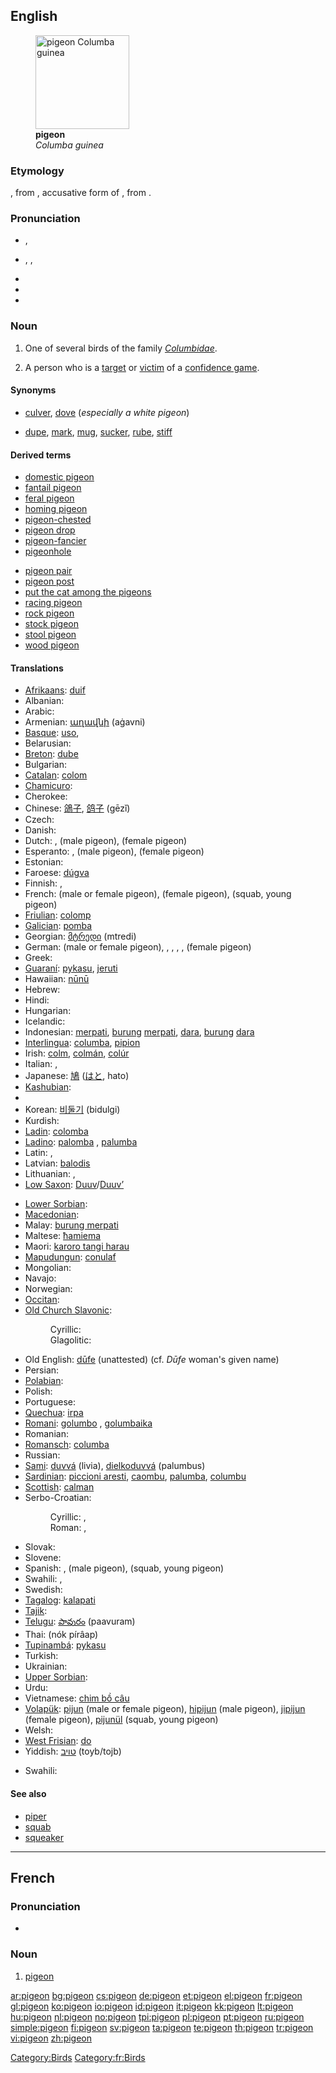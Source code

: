 {{wikipedia}}
==English==
[[Image:Columba guinea.jpg|thumb|right|150px|'''pigeon'''<br>''Columba guinea'']]

===Etymology===
{{etyl|fro|en}} {{term|pijon|lang=fro}}, from {{LL.}} {{term|pipionem||chirping bird|lang=la}}, accusative form of {{etyl|la|en}} {{term|pipio||chirping bird|lang=la}}, from {{term|pipire||to chirp|lang=la}}.

===Pronunciation===
* {{a|UK}} {{IPA|/ˈpɪdʒɪn/}}, {{SAMPA|/"pIdZIn/}}
* {{a|US}} {{enPR|pĭjʹən}}, {{IPA|/ˈpɪdʒən/}}, {{SAMPA|/"pIdZ@n/}}
* {{audio|En-us-pigeon.ogg|Audio (US)}}
* {{rhymes|ɪdʒən|ɪdʒɪn}}
* {{homophones|pidgin}}

===Noun===
{{en-noun}}

# One of several birds of the family ''[[Columbidae]]''.
# {{slang}} A person who is a [[target]] or [[victim]] of a [[confidence game]].

====Synonyms====
* {{sense|bird}} [[culver]], [[dove]] (''especially a white pigeon'')
* {{sense|person who is a target or victim of a confidence game}} [[dupe]], [[mark]], [[mug]], [[sucker]], [[rube]], [[stiff]]

====Derived terms====
{{rel-top|Terms derived from ''pigeon''}}
* [[domestic pigeon]]
* [[fantail pigeon]]
* [[feral pigeon]]
* [[homing pigeon]]
* [[pigeon-chested]]
* [[pigeon drop]]
* [[pigeon-fancier]]
* [[pigeonhole]]
{{rel-mid}}
* [[pigeon pair]]
* [[pigeon post]]
* [[put the cat among the pigeons]]
* [[racing pigeon]]
* [[rock pigeon]]
* [[stock pigeon]]
* [[stool pigeon]]
* [[wood pigeon]]
{{rel-bottom}}

====Translations====
{{trans-top|bird}}
* [[Afrikaans]]: [[duif]]
* Albanian: {{t-|sq|pëllumbi|xs=Albanian}}
* Arabic: {{Arab|[[حمامة]]}} {{IPAchar|(ħamāma)}} {{f}}
* Armenian: [[աղավնի]] (aġavni)
* [[Basque]]: [[uso]],  {{t|eu|urzo}}
* Belarusian: {{t-|be|голуб|m|tr=golub|sc=Cyrl|xs=Belarusian}}
* [[Breton]]: [[dube]]
* Bulgarian: {{t+|bg|гълъб|m|tr=gǎlǎb|sc=Cyrl}}
* [[Catalan]]: [[colom]] {{m}}
* [[Chamicuro]]: {{tø|ccc|pujtuku}}
* Cherokee: {{t-|chr|ᏬᏱ|tr=woyi|sc=Cher|xs=Cherokee}}
* Chinese: [[鴿子]], [[鸽子]] (gēzǐ)
* Czech: {{t-|cs|holub|m}}
* Danish: {{t-|da|due}}
* Dutch: {{t+|nl|duif|f}}, {{t-|nl|doffer|m}} (male pigeon), {{t-|nl|duivin|f}} (female pigeon)
* Esperanto: {{t-|eo|kolombo|xs=Esperanto}}, {{t-|eo|virkolombo|xs=Esperanto}} (male pigeon), {{t-|eo|kolombino|xs=Esperanto}} (female pigeon)
* Estonian: {{t-|et|tuvi}}
* Faroese: [[dúgva]]
* Finnish: {{t+|fi|kyyhky}}, {{t+|fi|pulu}}
* French: {{t+|fr|pigeon|m}} (male or female pigeon), {{t-|fr|pigeonne|f}} (female pigeon), {{t-|fr|pigeonneau|m}} (squab, young pigeon)
* [[Friulian]]: [[colomp]]
* [[Galician]]: [[pomba]] {{f}}
* Georgian: [[მტრედი]] (mtredi)
* German: {{t+|de|Taube|f}} (male or female pigeon), {{t+|de|Tauber|m}}, {{t-|de|Täuber|m}}, {{t-|de|Tauberich|m}}, {{t-|de|Täuberich|m}}, {{t-|de|Täubin|f}} (female pigeon)
* Greek: {{t+|el|περιστέρι|n|tr=peristéri|sc=Grek}}
* [[Guaraní]]: [[pykasu]], [[jeruti]]
* Hawaiian: [[nūnū#Hawaiian|nūnū]]
* Hebrew: {{t-|he|תסיל|sc=Hebr}}
* Hindi: {{t-|hi|कबूतर|m|tr=kabūtar|sc=Deva|xs=Hindi}}
* Hungarian: {{t+|hu|galamb}}
* Icelandic: {{t+|is|dúfa}}
* Indonesian: [[merpati]], [[burung]] [[merpati]], [[dara]], [[burung]] [[dara]]
* [[Interlingua]]: [[columba]], [[pipion]]
* Irish: [[colm]], [[colmán]], [[colúr]]
* Italian: {{t+|it|piccione|m}}, {{t+|it|colombo|m}}
* Japanese: [[鳩]] ([[はと]], hato)
* [[Kashubian]]: {{t-|csb|gòłąbk|m|xs=Kashubian}}
* {{trreq|Khmer}}
* Korean: [[비둘기]] (bidulgi)
* Kurdish: {{ku-Arab|[[کۆتر]]}}
* [[Ladin]]: [[colomba]]
* [[Ladino]]: [[palomba]] {{f}}, [[palumba]] {{f}}
* Latin: {{t-|la|columbus|m}}, {{t-|la|columba|f}}
* Latvian: [[balodis]]
* Lithuanian: {{t+|lt|karvelis|m|xs=Lithuanian}}, {{t+|lt|balandis|m|xs=Lithuanian}}
* [[Low Saxon]]: [[Duuv]]/[[Duuv’]] {{f}}
{{trans-mid}}
* [[Lower Sorbian]]: {{tø|dsb|gołub|m|xs=Lower Sorbian}}
* [[Macedonian]]: {{t-|mk|гулаб|gulab|m|sc=Cyrl|xs=Macedonian}}
* Malay: [[burung merpati]]
* Maltese: [[ħamiema]] {{f}}
* Maori: [[karoro tangi harau]]
* [[Mapudungun]]: [[conulaf]]
* Mongolian: {{t-|mn|тагтаа|sc=Cyrl|xs=Mongolian}}
* Navajo: {{tø|nv|hasbídí}}
* Norwegian: {{t+|no|due|m|f}}
* [[Occitan]]: {{t|oc|colomb|xs=Occitan}} {{m}}
* [[Old Church Slavonic]]:
*: Cyrillic: {{tø|cu|голѫбь|m|tr=golǫbĭ|sc=Cyrl|xs=Old Church Slavonic}}
*: Glagolitic: {{tø|cu|ⰃⰑⰎⰨⰁⰠ|m|tr=golǫbĭ|sc=Glag|xs=Old Church Slavonic}}
* Old English: [[dūfe]] (unattested) (cf. ''Dūfe'' woman's given name)
* Persian: {{t-|fa|کبوتر|tr=kabutar|sc=fa-Arab|xs=Persian}}
* [[Polabian]]: {{tø|pox|ďölǫb|m|xs=Polabian}}
* Polish: {{t+|pl|gołąb|m}}
* Portuguese: {{t+|pt|pombo|m}}
* [[Quechua]]: [[irpa]]
* [[Romani]]: [[golumbo]] {{m}}, [[golumbaika]] {{f}}
* Romanian: {{t+|ro|porumbel}}
* [[Romansch]]: [[columba]]
* Russian: {{t+|ru|голубь|m|tr=gólub’|sc=Cyrl}}
* [[Sami]]: [[duvvá]] (livia), [[dielkoduvvá]] (palumbus)
* [[Sardinian]]: [[piccioni aresti]], [[caombu]], [[palumba]], [[columbu]]
* [[Scottish]]: [[calman]]
* Serbo-Croatian:
*: Cyrillic: {{tø|sh|голуб|m|sc=Cyrl|xs=Serbo-Croatian}}, {{tø|sh|голубица|f|sc=Cyrl|xs=Serbo-Croatian}}
*: Roman: {{tø|sh|golub|m|xs=Serbo-Croatian}}, {{tø|sh|golubica|f|xs=Serbo-Croatian}}
* Slovak: {{t-|sk|holub|m}}
* Slovene: {{t+|sl|golob|m}}
* Spanish: {{t+|es|paloma|f}}, {{t-|es|palomo|m}} (male pigeon),  {{t-|es|pichón|m}} (squab, young pigeon)
* Swahili: {{t+|sw|hua|xs=Swahili}},  {{t|sw|njiwa|xs=Swahili}}
* Swedish: {{t+|sv|duva|c}}
* [[Tagalog]]: [[kalapati]]
* [[Tajik]]: {{t-|tg|кабӯтар|tr=kabūtar|sc=Cyrl|xs=Tajik}}
* [[Telugu]]: [[పావురం]] (paavuram)
* Thai: {{Thai|[[นกพิราบ]]}} (nók pírâap)
* [[Tupinambá]]: [[pykasu]]
* Turkish: {{t+|tr|güvercin}}
* Ukrainian: {{t-|uk|голуб|m|tr=holub|sc=Cyrl|xs=Ukrainian}}
* [[Upper Sorbian]]: {{tø|hsb|hołb|m|xs=Upper Sorbian}}
* Urdu: {{t-|ur|کبوتر|m|tr=kabutar|sc=ur-Arab|xs=Urdu}}
* Vietnamese: [[chim bồ câu]]
* [[Volapük]]: [[pijun]] (male or female pigeon), [[hipijun]] (male pigeon), [[jipijun]] (female pigeon), [[pijunül]] (squab, young pigeon)
* Welsh: {{t-|cy|colomen|xs=Welsh}}
* [[West Frisian]]: [[do]]
* Yiddish: [[טויב|טױב]] (toyb/tojb) {{f}}
{{trans-bottom}}

{{trans-top|victim of a confidence game}}
* Swahili: {{t|sw|njiwa|xs=Swahili}}
{{trans-mid}}
{{trans-bottom}}

====See also====
* [[piper]]
* [[squab]]
* [[squeaker]]

[[Category:Birds]]

----

==French==

===Pronunciation===
* {{audio|Fr-pigeon.ogg|Audio}}

===Noun===
{{fr-noun|m}}

# [[pigeon#English|pigeon]]

[[Category:fr:Birds]]

[[ar:pigeon]]
[[bg:pigeon]]
[[cs:pigeon]]
[[de:pigeon]]
[[et:pigeon]]
[[el:pigeon]]
[[fr:pigeon]]
[[gl:pigeon]]
[[ko:pigeon]]
[[io:pigeon]]
[[id:pigeon]]
[[it:pigeon]]
[[kk:pigeon]]
[[lt:pigeon]]
[[hu:pigeon]]
[[nl:pigeon]]
[[no:pigeon]]
[[tpi:pigeon]]
[[pl:pigeon]]
[[pt:pigeon]]
[[ru:pigeon]]
[[simple:pigeon]]
[[fi:pigeon]]
[[sv:pigeon]]
[[ta:pigeon]]
[[te:pigeon]]
[[th:pigeon]]
[[tr:pigeon]]
[[vi:pigeon]]
[[zh:pigeon]]